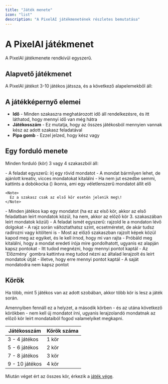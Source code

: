 ```yaml
---
title: "Játék menete"
icon: "list"
description: "A PixelAI játékmenetének részletes bemutatása"
---
```


# A PixelAI játékmenet

A PixelAI játékmenete rendkívül egyszerű.

## Alapvető játékmenet

A PixelAI játékot 3-10 játékos játssza, és a következő alapelemekből áll:

## A játékképernyő elemei

- **Idő** - Minden szakaszra meghatározott idő áll rendelkezésre, és itt láthatod, hogy mennyi idő van még hátra
- **Játékosszám** - Ez mutatja, hogy az összes játékosból mennyien vannak kész az adott szakasz feladatával
- **Pipa gomb** - Ezzel jelzed, hogy kész vagy

## Egy forduló menete

Minden forduló (kör) 3 vagy 4 szakaszból áll:

<Steps>
  <Step title="Mondat írása" icon="lightbulb" iconType="regular">
    - A feladat egyszerű: írj egy rövid mondatot
    - A mondat bármilyen lehet, de ajánlott kreatív, vicces mondatokat kitalálni
    - Ha nem jut eszedbe semmi, kattints a dobókocka (<Icon icon="dice" />) ikonra, ami egy véletlenszerű mondatot állít elő

    <Note>
      Ez a szakasz csak az első kör esetén jelenik meg\!
    </Note>
  </Step>
  <Step title="Rajzolás" icon="pen-swirl">
    - Minden játékos kap egy mondatot (ha ez az első kör, akkor az első feladatban leírt mondatok közül, ha nem, akkor az előző kör 3. szakaszában leírt mondatok közül)
    - A feladat ismét egyszerű: rajzold le a mondaton lévő dolgokat
    - A rajz során változtathatsz színt, ecsetméretet, de akár tudsz radírozni vagy kitölteni is
  </Step>
  <Step title="Mondat kitalálása" icon="text">
    - Most az előző szakaszban rajzolt képek közül kapod meg az egyiket, és le kell írnod, hogy mi van rajta
    - Próbáld meg kitalálni, hogy a mondat eredeti írója mire gondolhatott, ugyanis ez alapján kapsz pontokat
  </Step>
  <Step title="Pontozás" icon="trophy">
    - Itt tudod megnézni, hogy mennyi pontot kaptál
    - Az `Előzmény` gombra kattintva meg tudod nézni az általad lerajzolt és leírt mondatok útját - illetve, hogy erre mennyi pontot kaptál
    - A saját mondatodra nem kapsz pontot
  </Step>
</Steps>

## Körök

Ha több, mint 5 játékos van az adott szobában, akkor több kör is lesz a játék során.

Amennyiben fennáll ez a helyzet, a második körben - és az utána következő körökben - nem kell új mondatot írni, ugyanis lerajzolandó mondatnak az előző kör leírt mondataiból fogod valamelyiket megkapni.

| Játékosszám    | Körök száma |
| -------------- | ----------- |
| 3 - 4 játékos  | 1 kör       |
| 5 - 6 játékos  | 2 kör       |
| 7 - 8 játékos  | 3 kör       |
| 9 - 10 játékos | 4 kör       |

Miután véget ért az összes kör, érkezik a [játék vége](/PixelAI/jatek-menete/jatek-vege).